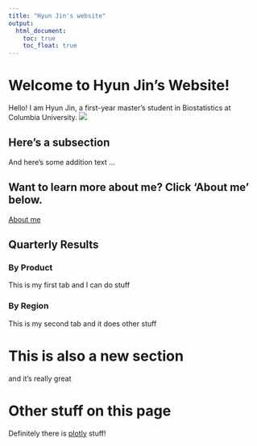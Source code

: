 ```yaml
---
title: "Hyun Jin's website"
output: 
  html_document:
    toc: true
    toc_float: true
---
```


# Welcome to Hyun Jin's Website!

Hello! I am Hyun Jin, a first-year master's student in Biostatistics at Columbia University.
![](https://media.giphy.com/media/Wj7lNjMNDxSmc/giphy.gif)


## Here's a subsection

And here's some addition text ...


## Want to learn more about me? Click 'About me' below.
[About me](about.html)

## Quarterly Results {.tabset}

### By Product

This is my first tab and I can do stuff

### By Region

This is my second tab and it does other stuff

# This is also a new section

and it's really great

# Other stuff on this page

Definitely there is [plotly](plotly.html) stuff!
